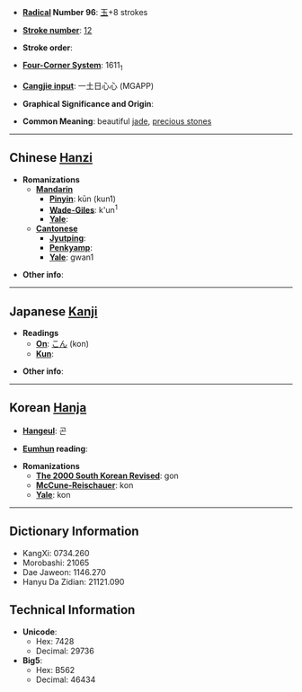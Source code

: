 * '''[[Wiktionary:Chinese radical index| Radical]] Number 96''': [[Wiktionary:Chinese radical index 玉|玉]]+8 strokes

* '''[[Wiktionary:Chinese total strokes index|Stroke number]]''': [[Wiktionary:Chinese total strokes index 12|12]]

* '''Stroke order''': 

* '''[[Wiktionary:Chinese four corner index|Four-Corner System]]''': 1611<sub>1</sub>

* '''[[Wiktionary:Chinese Cangjie index|Cangjie input]]''': 一土日心心 (MGAPP)

* '''Graphical Significance and Origin''': 

* '''Common Meaning''': beautiful [[jade]], [[precious stone]]s

----

== Chinese [[Hanzi]] ==

* '''Romanizations'''
** '''[[Mandarin]]'''
*** '''[[Pinyin]]''': kūn (kun1)
*** '''[[Wade-Giles]]''': k'un<sup>1</sup>
*** '''[[Yale]]''': 
** '''[[Cantonese]]'''
*** '''[[Jyutping]]''':
*** '''[[Penkyamp]]''': 
*** '''[[Yale]]''': gwan1

* '''Other info''': 

----

== Japanese [[Kanji]] ==

* '''Readings'''
** '''[[On]]''': [[こん]] (kon)
** '''[[Kun]]''': 

* '''Other info''':  

----

== Korean [[Hanja]] ==

* '''[[Hangeul]]''': 곤

* '''[[Eumhun]] reading''': 

* '''Romanizations'''
** '''[[The 2000 South Korean Revised Romanization|The 2000 South Korean Revised]]''': gon
** '''[[McCune-Reischauer]]''': kon
** '''[[Yale]]''': kon

----

== Dictionary Information ==

* KangXi: 0734.260
* Morobashi: 21065
* Dae Jaweon: 1146.270
* Hanyu Da Zidian: 21121.090

== Technical Information ==

* '''Unicode''':
** Hex: 7428
** Decimal: 29736
* '''Big5''':
** Hex: B562
** Decimal: 46434